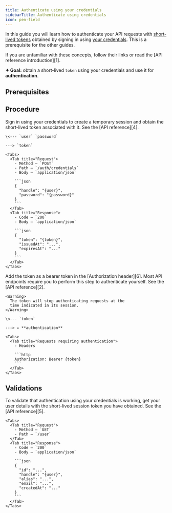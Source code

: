 ```yaml
---
title: Authenticate using your credentials
sidebarTitle: Authenticate using credentials
icon: pen-field
---
```


In this guide you will learn how to authenticate your API
requests with [short-lived tokens][2] obtained by signing
in using [your credentials][3]. This is a
prerequisite for the other guides.

<Tip>
  If you are unfamiliar with these concepts, follow their
  links or read the [API reference introduction][1].
</Tip>

**✦ Goal:** obtain a short-lived `token` using your credentials
and use it for **authentication**.

## Prerequisites

<Steps>
  <Snippet file="prerequisites/set-up-your-http-client.mdx" />
  <Snippet file="prerequisites/obtain-your-credentials.mdx" />
  <Step icon="arrow-down"></Step>
</Steps>

## Procedure

<Steps>
  <Step title="Sign in using your credentials">
    Sign in using your credentials to create a temporary session
    and obtain the short-lived token associated with it. See
    the [API reference][4].

    \<--- `user` `password`

    ---> `token`

    <Tabs>
      <Tab title="Request">
        - Method — `POST`
        - Path — `/auth/credentials`
        - Body — `application/json`

        ```json
        {
          "handle": "{user}",
          "password": "{password}"
        }
        ```
      </Tab>
      <Tab title="Response">
        - Code — `200`
        - Body — `application/json`

        ```json
        {
          "token": "{token}",
          "issuedAt": "...",
          "expiresAt": "..."
        }
        ```
      </Tab>
    </Tabs>
  </Step>
  <Step title="Authenticate with the token">
    Add the token as a bearer token in the
    [Authorization header][6]. Most API endpoints require
    you to perform this step to authenticate yourself.
    See the [API reference][2].

    <Warning>
      The token will stop authenticating requests at the
      time indicated in its session.
    </Warning>

    \<--- `token`

    ---> ✦ **authentication**

    <Tabs>
      <Tab title="Requests requiring authentication">
        - Headers

        ```http
        Authorization: Bearer {token}
        ```
      </Tab>
    </Tabs>
  </Step>
  <Step icon="arrow-down"></Step>
</Steps>

## Validations

<Steps>
  <Step title="Validate your user details">
    To validate that authentication using your credentials
    is working, get your user details with the short-lived
    session token you have obtained. See the [API reference][5].

    <Tabs>
      <Tab title="Request">
        - Method — `GET`
        - Path — `/user`
      </Tab>
      <Tab title="Response">
        - Code — `200`
        - Body — `application/json`

        ```json
        {
          "id": "...",
          "handle": "{user}",
          "alias": "...",
          "email": "...",
          "createdAt": "..."
        }
        ```
      </Tab>
    </Tabs>
  </Step>
  <Step icon="party-horn"></Step>
</Steps>

[1]: /api-reference/introduction
[2]: /api-reference/bearer-tokens
[3]: /api-reference/credentials
[4]: /api-reference/credentials/sign-in
[5]: /api-reference/your-user/get
[6]: https://developer.mozilla.org/en-US/docs/Web/HTTP/Headers/Authorization
